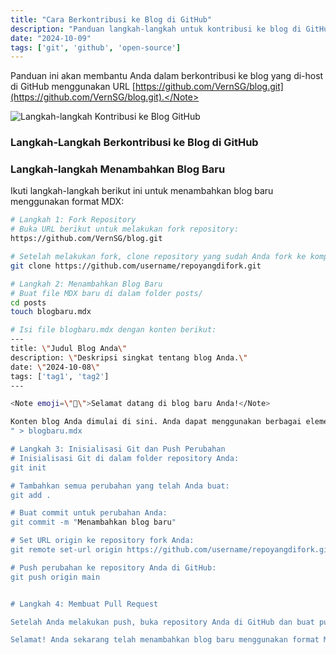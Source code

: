```yaml
---
title: "Cara Berkontribusi ke Blog di GitHub"
description: "Panduan langkah-langkah untuk kontribusi ke blog di GitHub"
date: "2024-10-09"
tags: ['git', 'github', 'open-source']
---
```


<Note emoji="📚">Panduan ini akan membantu Anda dalam berkontribusi ke blog yang di-host di GitHub menggunakan URL [https://github.com/VernSG/blog.git](https://github.com/VernSG/blog.git).</Note>

![Langkah-langkah Kontribusi ke Blog GitHub](/blog.png)

### Langkah-Langkah Berkontribusi ke Blog di GitHub


### Langkah-langkah Menambahkan Blog Baru

Ikuti langkah-langkah berikut ini untuk menambahkan blog baru menggunakan format MDX:

```bash
# Langkah 1: Fork Repository
# Buka URL berikut untuk melakukan fork repository:
https://github.com/VernSG/blog.git

# Setelah melakukan fork, clone repository yang sudah Anda fork ke komputer Anda:
git clone https://github.com/username/repoyangdifork.git

# Langkah 2: Menambahkan Blog Baru
# Buat file MDX baru di dalam folder posts/
cd posts
touch blogbaru.mdx

# Isi file blogbaru.mdx dengan konten berikut:
---
title: \"Judul Blog Anda\"
description: \"Deskripsi singkat tentang blog Anda.\"
date: \"2024-10-08\"
tags: ['tag1', 'tag2']
---

<Note emoji=\"👋\">Selamat datang di blog baru Anda!</Note>

Konten blog Anda dimulai di sini. Anda dapat menggunakan berbagai elemen Markdown dan MDX untuk memperkaya tulisan Anda.
" > blogbaru.mdx

# Langkah 3: Inisialisasi Git dan Push Perubahan
# Inisialisasi Git di dalam folder repository Anda:
git init

# Tambahkan semua perubahan yang telah Anda buat:
git add .

# Buat commit untuk perubahan Anda:
git commit -m "Menambahkan blog baru"

# Set URL origin ke repository fork Anda:
git remote set-url origin https://github.com/username/repoyangdifork.git

# Push perubahan ke repository Anda di GitHub:
git push origin main


# Langkah 4: Membuat Pull Request

Setelah Anda melakukan push, buka repository Anda di GitHub dan buat pull request (PR) untuk kontribusi Anda. Setelah saya melihatnya, saya akan menerima kontribusi tersebut.

Selamat! Anda sekarang telah menambahkan blog baru menggunakan format MDX. Jika ada pertanyaan, jangan ragu untuk bertanya!